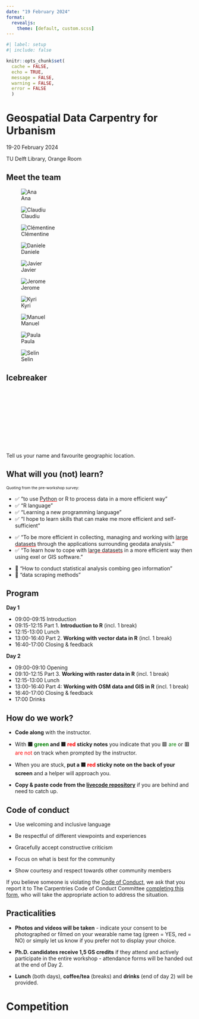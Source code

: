 ```yaml
---
date: "19 February 2024"
format: 
  revealjs:
    theme: [default, custom.scss]
---
```



```r
#| label: setup
#| include: false

knitr::opts_chunk$set(
  cache = FALSE,
  echo = TRUE,
  message = FALSE, 
  warning = FALSE,
  error = FALSE
  )
```

# Geospatial Data Carpentry for Urbanism { background-image="fig/tudlib-green.png"}

19-20 February 2024 

TU Delft Library, Orange Room

## Meet the team

::: {layout-ncol=5 .caption}

![Ana](fig/ana.webp)

![Claudiu](fig/claudiu.webp)

![Clémentine](fig/clementine.webp)

![Daniele](fig/daniele.webp)

![Javier](fig/javier.webp)

![Jerome](fig/jerome.webp)

![Kyri](fig/kyri.webp)

![Manuel](fig/manuel.webp)

![Paula](fig/paula.webp)

![Selin](fig/selin.webp)

:::

## Icebreaker {background-image="fig/icebreaker.jpeg"}

<br><br><br><br><br><br><br><br><br><br>Tell us your name and favourite geographic location.


## What will you (not) learn?

::: {.fragment}

<span style="font-size: 75%;">Quoting from the pre-workshop survey:</span>

:::

::: {.fragment .fade-in-then-semi-out}

- ✅ "to use <span style="text-decoration: underline; -webkit-text-decoration-color: red; text-decoration-color: red;">Python</span> or R to process data in a more efficient way"</span>
- ✅ "R language"
- ✅ "Learning a new programming language"
- ✅ "I hope to learn skills that can make me more efficient and self-sufficient"

:::

::: {.fragment .fade-in-then-semi-out}

- ✅ "To be more efficient in collecting, managing and working with <span style="text-decoration: underline; -webkit-text-decoration-color: red; text-decoration-color: red;">large datasets</span> through the applications surrounding geodata analysis."
- ✅ "To learn how to cope with <span style="text-decoration: underline; -webkit-text-decoration-color: red; text-decoration-color: red;">large datasets</span> in a more efficient way then using exel or GIS software."

:::

::: {.fragment}

- 🚫 "How to conduct statistical analysis combing geo information"
- 🚫 "data scraping methods"

:::

## Program

::: {.fragment}

**Day 1**

  - 09:00-09:15 Introduction
  - 09:15-12:15 Part 1. **Introduction to R** (incl. 1 break)
  - 12:15-13:00 Lunch
  - 13:00-16:40 Part 2. **Working with vector data in R** (incl. 1 break)
  - 16:40-17:00 Closing & feedback

:::

::: {.fragment}

**Day 2**

  - 09:00-09:10 Opening
  - 09:10-12:15 Part 3. **Working with raster data in R** (incl. 1 break)
  - 12:15-13:00 Lunch
  - 13:00-16:40 Part 4: **Working with OSM data and GIS in R** (incl. 1 break)
  - 16:40-17:00 Closing & feedback
  - 17:00 Drinks
  
:::

## How do we work?

::: {.incremental}

- **Code along** with the instructor.

- With **🟩 <font color="green">green</font> and 🟥 <font color="red">red</font> sticky notes** you indicate that you 🟩 <font color="green">are</font> or 🟥 <font color="red">are not</font> on track when prompted by the instructor. 

- When you are stuck, **put a 🟥 <font color="red">red</font> sticky note on the back of your screen** and a helper will approach you.

- **Copy & paste code from the [livecode repository](https://edu.nl/nrd7v)** if you are behind and need to catch up.

:::

## Code of conduct

- Use welcoming and inclusive language

- Be respectful of different viewpoints and experiences

- Gracefully accept constructive criticism

- Focus on what is best for the community

- Show courtesy and respect towards other community members

If you believe someone is violating the [Code of Conduct](https://docs.carpentries.org/topic_folders/policies/code-of-conduct.html), we ask that you report it to The Carpentries Code of Conduct Committee [completing this form](https://goo.gl/forms/KoUfO53Za3apOuOK2), who will take the appropriate action to address the situation.

## Practicalities 

::: {.incremental}

- **Photos and videos will be taken** - indicate your consent to be photographed or filmed on your wearable name tag (green = YES, red = NO) or simply let us know if you prefer not to display your choice.

- **Ph.D. candidates receive 1,5 GS credits** if they attend and actively participate in the entire workshop - attendance forms will be handed out at the end of Day 2.

- **Lunch** (both days), **coffee/tea** (breaks) and **drinks** (end of day 2) will be provided.

:::

# Competition {background-image="fig/competition.jpeg"}
